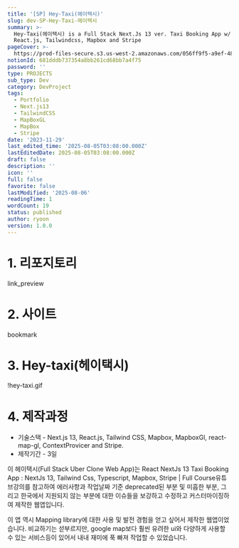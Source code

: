 ```yaml
---
title: '[SP] Hey-Taxi(헤이택시)'
slug: dev-SP-Hey-Taxi-헤이택시
summary: >-
  Hey-Taxi(헤이택시) is a Full Stack Next.Js 13 ver. Taxi Booking App w/ NextJs,
  React.js, Tailwindcss, Mapbox and Stripe
pageCover: >-
  https://prod-files-secure.s3.us-west-2.amazonaws.com/056ff9f5-a9ef-486f-8acb-9eef51d06a2d/f9d66cb2-4e10-4ee0-9c6c-3ef76e77b1c5/%E1%84%89%E1%85%B3%E1%84%8F%E1%85%B3%E1%84%85%E1%85%B5%E1%86%AB%E1%84%89%E1%85%A3%E1%86%BA_2023-12-04_%E1%84%8B%E1%85%A9%E1%84%92%E1%85%AE_1.30.01.png?X-Amz-Algorithm=AWS4-HMAC-SHA256&X-Amz-Content-Sha256=UNSIGNED-PAYLOAD&X-Amz-Credential=ASIAZI2LB466UIGTOZN4%2F20250806%2Fus-west-2%2Fs3%2Faws4_request&X-Amz-Date=20250806T064717Z&X-Amz-Expires=3600&X-Amz-Security-Token=IQoJb3JpZ2luX2VjEDYaCXVzLXdlc3QtMiJHMEUCIQCYBthMoFUyxGAtYVItxQPSgb8PkGjSHkd9LX8pmxBv4gIgfSGua%2BZ%2Ftp59Q7AHZdYk92Mi6NAskPqZ4rXBKvU9u20q%2FwMIbxAAGgw2Mzc0MjMxODM4MDUiDADAvlkBJdbbusWyFyrcA8FPs0Kx558E3pR4Z%2BTd6OByURF447VbSuCXDykVbkrvUytmx4tXqj6PQHKGaPlaCtmxUrwkAobKPBVW75W%2FM6PM9H9KaxY6iNluJlKhxLDOYsGiP%2BA9bUFd1bWA7NGMRC8DH%2B1Pmw1nbeHtkCbpf%2FYIQzKSFwZbdQ94xTuGD44mEtq9F%2BdXdbhIIUAe8JqS7F73LUiBvtux7rsHn%2FljyhF%2FGddU97KNiLyjdoyAFbsQYM%2Bf5mcoITjEn3ivWulylT%2F%2FYgyc6zmwVQwVV864URBYIrYXPdE53zO%2Fbu7Oo8kJ4CXiftU1RAye%2FL8qaijwPucWeAn3HmY6eA4zln0C%2B4wue4fOgkLRo4hblTyQWX7uOI0kHilEsslC4pdMnASRB8YF34cLIZosTG%2FDGkaG9R3een4cvB6gumpm49%2FTlGANYi%2FAap22CFbr6%2FOh1sZgSvzcSgSzsUWC26gFl4qNaMyp3FGGJF6liwL76B29s3Kifs9FwTWEFQGHXmszI2tH6jfv88GG5hKqmhYKT6o%2FTgAd2ho92xC7YfFl%2BhmLdFbtV8wfbcSRoTvJ6Xx%2BS0JR0jvoOPXQy77fyg%2BGYoJRf5ymSAcNBMCT1gOXfPyuHe3tcvZKxxWZqzIajSDoMKnVy8QGOqUBGrBk3FaD32s78TwKVzV%2FPFlZjKxldZ6YNODIXQ3tNaI64AnsH8JMwFYFbH6J%2FnylMdfBTBmwM72F7vUEP0Qxler1wDmsgasjuIg1pwVy7ejgl0Y5E7G0o4LhW8aCQ1jV%2B1KSbVZcdv8Q8nvM5ACbmk1yqQHGfaJHcBr8a1ayxJECjD7AI3z0PfIAanTOXU4uHdr9HYBFwxMltbkc7DyXYyNJSaGz&X-Amz-Signature=cd9de85d3544d4c0a655991fcedbbd6874c7332ea95b5a799fcb1ee716cfd5bb&X-Amz-SignedHeaders=host&x-amz-checksum-mode=ENABLED&x-id=GetObject
notionId: 681dddb737354a8bb261cd68bb7a4f75
password: ''
type: PROJECTS
sub_type: Dev
category: DevProject
tags:
  - Portfolio
  - Next.js13
  - TailwindCSS
  - MapBoxGL
  - MapBox
  - Stripe
date: '2023-11-29'
last_edited_time: '2025-08-05T03:08:00.000Z'
lastEditedDate: 2025-08-05T03:08:00.000Z
draft: false
description: ''
icon: ''
full: false
favorite: false
lastModified: '2025-08-06'
readingTime: 1
wordCount: 19
status: published
author: ryoon
version: 1.0.0
---
```


# 1. 리포지토리


link_preview


# 2. 사이트


bookmark


# 3. Hey-taxi(헤이택시)


!hey-taxi.gif


# 4. 제작과정

- 기술스택 - Next.js 13, React.js, Tailwind CSS, Mapbox, MapboxGl, react-map-gl, ContextProvicer and Stripe.
- 제작기간 - 3일

이 헤이택시(Full Stack Uber Clone Web App)는 React NextJs 13 Taxi Booking App : NextJs 13, Tailwind Css, Typescript, Mapbox, Stripe | Full Course유튜브강의를 참고하여 에러사항과 작업날짜 기준 deprecated된 부분 및 미흡한 부분, 그리고 한국에서 지원되지 않는 부분에 대한 이슈들을 보강하고 수정하고 커스터마이징하여 제작한 웹앱입니다.


이 앱 역시 Mapping library에 대한 사용 및 발전 경험을 얻고 싶어서 제작한 웹앱이었습니다. 비교하기는 섣부르지만, google map보다 훨씬 유려한 ui와 다양하게 사용할 수 있는 서비스등이 있어서 내내 재미에 푹 빠져 작업할 수 있었습니다.


